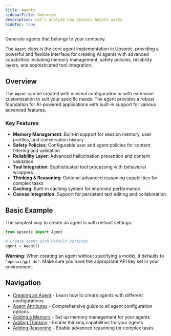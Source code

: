 ```yaml
---
title: Agents
sidebarTitle: Overview
description: Let's analyze how Upsonic Aegnts works
hideToc: true
---
```



Generate agents that belongs to your company.

The `Agent` class is the core agent implementation in Upsonic, providing a powerful and flexible interface for creating AI agents with advanced capabilities including memory management, safety policies, reliability layers, and sophisticated tool integration.

## Overview

The `Agent` can be created with minimal configuration or with extensive customization to suit your specific needs. The agent provides a robust foundation for AI-powered applications with built-in support for various advanced features.

### Key Features

- **Memory Management**: Built-in support for session memory, user profiles, and conversation history
- **Safety Policies**: Configurable user and agent policies for content filtering and validation
- **Reliability Layer**: Advanced hallucination prevention and content validation
- **Tool Integration**: Sophisticated tool processing with behavioral wrappers
- **Thinking & Reasoning**: Optional advanced reasoning capabilities for complex tasks
- **Caching**: Built-in caching system for improved performance
- **Canvas Integration**: Support for persistent text editing and collaboration

## Basic Example

The simplest way to create an agent is with default settings:

```python
from upsonic import Agent

# Create agent with default settings
agent = Agent()
```

**Warning**: When creating an agent without specifying a model, it defaults to `"openai/gpt-4o"`. Make sure you have the appropriate API key set in your environment.

## Navigation

- [Creating an Agent](/creating-an-agent) - Learn how to create agents with different configurations
- [Agent Attributes](/agent-attributes) - Comprehensive guide to all agent configuration options
- [Adding a Memory](/adding-a-memory) - Set up memory management for your agents
- [Adding Thinking](/adding-thinking) - Enable thinking capabilities for your agents
- [Adding Reasoning](/adding-reasoning) - Enable advanced reasoning for complex tasks
